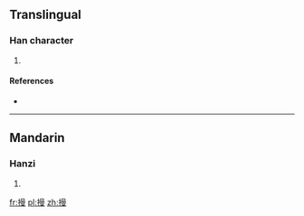 ==Translingual==

===Han character===
{{Han char|rn=64|rad=手|as=11|sn=14|four=|canj=手日田水 (QAWE)}}

# {{defn|Han|sort=手11}}

====References====
* {{Han ref|kx=0451.210|dkj=12635|dj=0802.020|hdz=31946.010|uh=6471|ud=25713}}

----

==Mandarin==

===Hanzi===
{{cmn-hanzi|pin=[[mán]] ([[man2]])|wg=man<sup>2</sup>}}

# {{defn|lang=cmn|sort=手11}}

[[fr:摱]]
[[pl:摱]]
[[zh:摱]]